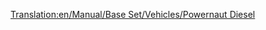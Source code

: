 [[Translation:en/Manual/Base Set/Vehicles/Powernaut Diesel]]
{{ru/Поезда|Image=[[File:en/Powernautdiesel.png]]
|Name=Powernaut Diesel
|Cost=£ 23437 (1171850 р.)
|Speed=152 км/ч (95 миль/ч)
|Weight=120 т
|Power=2000 л.с. (1492 кВт)
|Annual=£ 2056 (118900 р.)
|Designed=1977
|Lifespan=20 
|Capacity=нет
|Description=Ещё один тепловоз игрушечного климата, следующий шаг после [[ru/Manual/Base Set/Vehicles/Ploddyphut Diesel|Ploddyphut Diesel]].
|Real-life=Вымышленный
}}